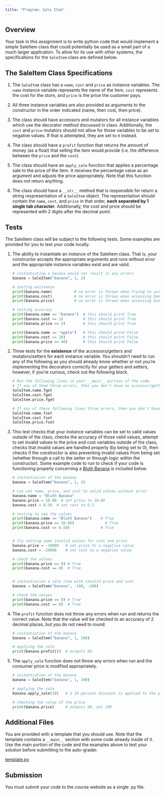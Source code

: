 ```yaml
---
title: "Program: Sale Item"
---
```


## Overview

Your task in this assignment is to write python code that would implement a simple SaleItem class
that could potentially be used as a small part of a much larger application. To allow for its use with other
systems, the specifications for the `SaleItem` class are defined below. 


## The SaleItem Class Specifications

1. The `SaleItem` class has a `name`, `cost` and `price` as instance variables. The `name` instance variable represents the name of the item, `cost` represents the cost for the store, and `price` is the price the customer pays.

2. All three instance variables are also provided as arguments to the constructor in the order indicated (name, then cost, then price).

3. The class should have accessors and mutators for all instance variables which use the decorator
method discussed in class. Additionally, the `cost` and `price` mutators should not allow for those variables to be set to negative values. If that is attempted, they are set to `0` instead.

4. The class should have a `profit` function that returns the amount of money (as a float) that selling the item
would provide (i.e. the difference between the `price` and the `cost`).

5. The class should have an `apply_sale` function that applies a percentage sale to the price of
the item. It receives the percentage value as an argument and adjusts the price appropriately. Note that this function does not return anything.

6. The class should have a `__str__` method that is responsible for return a string respresentation of a `SaleItem` object. The representation should contain the `name`, `cost`, and `price` in that order, **each separated by 1 single tab character**. Additionally, the cost and price should be represented with 2 digits after the decimal point.


## Tests

The SaleItem class will be subject to the following tests. Some examples are provided for you to test your code locally.

1. The ability to instantiate an instance of the SaleItem class. That is, your constructor accepts the appropriate arguments and runs without error and the appropriate instance variables exist and are valid.

    ```Python
    # instantiating a banana would not result in any errors
    banana = SaleItem("banana", 1, 2)

    # testing existence
    print(banana.name)          # no error is thrown when trying to access banana.name
    print(banana.cost)          # no error is thrown when accessing banana.price
    print(banana.price)         # no error is thrown when accessing banana.cost

    # testing accuracy
    print(banana.name == "banana")  # this should print True
    print(banana.cost == 1)         # this should print True
    print(banana.price == 2)        # this should print True

    print(banana.name == "apple")   # this should print False
    print(banana.cost == 20)        # this should print False
    print(banana.price == 40)       # this should print False
    ```


3. Three tests for the **existence** of the accessors/getters and mutators/setters for each instance variable. You shouldn't need to run any of the following as you should already know whether or not you're implementing the decorators correctly for your getters and setters, however, if you're curious, check out the following block. 

    ```Python
    # Run the following lines in your __main__ portion of the code.
    # If any of them throw errors, then you don't have an accessor/getter for the corresponding instance variable
    SaleItem.name.fget
    SaleItem.cost.fget
    SaleItem.price.fget

    # If any of these following lines throw errors, then you don't have a mutator/setter for the corresponding instance variable.
    SaleItem.name.fset
    SaleItem.cost.fset
    SaleItem.price.fset
    ```


4. This test checks that your instance variables can be set to valid values outside of the class, checks the accuracy of those valid values, attempt to set invalid values to the price and cost variables outside of the class, checks that invalid values are handled properly (by being set to 0), then checks if the constructor is also preventing invalid values from being set (whether through a call to the setter or through logic within the constructor). Some example code to run to check if your code is functioning properly concerning a [Bluth Banana](https://youtu.be/Nl_Qyk9DSUw?si=EueiJCv4nq0NZeI-){target="_blank"} is included below.

    ```Python
    # instantiation of the banana
    banana = SaleItem("banana", 1, 2)

    # can set name, price, and cost to valid values without error
    banana.name = "Bluth Banana"
    banana.price = 10.00  # set price to 10.00
    banana.cost = 0.50  # set cost to 0.5

    # testing to see the values
    print(banana.name == "Bluth Banana")    # True
    print(banana.price == 10.00)              # True
    print(banana.cost == 0.50)              # True


    # Try setting some invalid values for cost and price
    banana.price = -10000   # set price to a negative value
    banana.cost = -20000    # set cost to a negative value

    # check the values
    print(banana.price == 0) # True
    print(banana.cost == 0)  # True


    # instantiation a sale item with invalid price and cost
    banana = SaleItem("banana", -100, -200)

    # check the values
    print(banana.price == 0) # True
    print(banana.cost == 0)  # True
    ```


6. The `profit` function does not throw any errors when run and returns the correct value. Note that the value will be checked to an accuracy of 2 decimal places, but you do not need to round.

    ```Python
    # instantiation of the banana
    banana = SaleItem("banana", 1, 100)

    # applying the sale
    print(banana.profit())  # outputs 99.
    ```



6. The `apply_sale` function does not throw any errors when run and the consumer price is modified appropriately.

    ```Python
    # instantiation of the banana
    banana = SaleItem("banana", 1, 100)

    # applying the sale
    banana.apply_sale(10)   # a 10 percent discount is applied to the price

    # checking the value of the price
    print(banana.price)     # outputs 90, not 100
    ```


## Additional Files

You are provided with a template that you should use. Note that the template contains a `__main__` section with some code already inside of it. Use the main portion of the code and the examples above to test your solution before submitting to the auto-grader. 

<a href="./files/template.py" download>template.py</a>

## Submission

You must submit your code to the course website as a single .py file.


